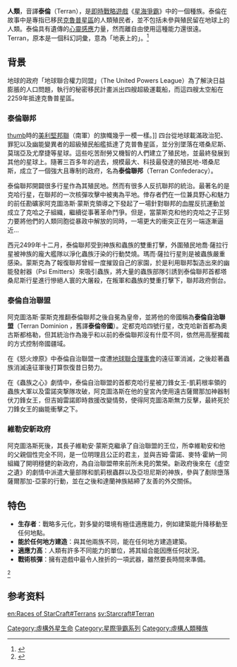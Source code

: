{{noteTA
|T=zh-cn:人族 (星际争霸); zh-hk:人類 (星海爭霸); zh-tw:人類 (星海爭霸)
|G1=Games
|G2=StarCraft
}}
'''人類'''，音譯'''泰倫'''（Terran），是[[即時戰略遊戲|即時戰略遊戲]]《[[星海爭霸|星海爭霸]]》中的一個種族。泰倫在故事中是專指已移民[[克魯普星區|克魯普星區]]的人類殖民者，並不包括未參與殖民留在地球上的人類。泰倫具有遺傳的[[心靈感應|心靈感應]]力量，然而離自由使用這種能力還很遠。Terran，原本是一個科幻詞彙，意為「地表上的」。<ref>{{Cite web |url=http://dictionary.reference.com/browse/terran |title=存档副本 |accessdate=2012-12-15 |archive-date=2016-03-05 |archive-url=https://web.archive.org/web/20160305015020/http://dictionary.reference.com/browse/terran |dead-url=no }}</ref>

== 背景 ==
地球的政府「地球聯合權力同盟」（The United Powers League）為了解決日益膨脹的人口問題，執行的秘密移民計畫派出四艘超級運載船，而這四艘太空船在2259年抵達克魯普星區。

=== 泰倫聯邦 ===
[[檔案:Confederate_Navy_Jack.svg|thumb]]時的[[美利堅邦聯|美利堅邦聯]]（南軍）的旗幟幾乎一模一樣。]]
四台從地球載滿政治犯、罪犯以及幽能變異者的超級殖民船艦抵達了克普魯星區，並分別墜落在塔桑尼斯、莫瑞亞及尤摩捷等星球。這些吃苦耐勞又機智的人們建立了殖民地，並最終發展到其他的星球上。隨著三百多年的過去，規模最大、科技最發達的殖民地-塔桑尼斯，成立了一個強大且專制的政府，名為'''泰倫聯邦'''（Terran Confederacy）。

泰倫聯邦開闢很多行星作為其殖民地。然而有很多人反抗聯邦的統治。最著名的是克哈行星，在聯邦的一次核彈攻擊中被夷為平地。倖存者們在一位兼具野心和魅力的前任勘礦家阿克圖洛斯‧蒙斯克領導之下發起了一場針對聯邦的血腥反抗運動並成立了克哈之子組織，繼續從事著革命鬥爭。但是，當蒙斯克和他的克哈之子正努力要將他們的人類同胞從暴政中解放的同時，一場更大的衝突正在另一端逐漸逼近…

西元2499年十二月，泰倫聯邦受到神族和蟲族的雙重打擊，外圍殖民地喬·薩拉行星被神族的龐大艦隊以淨化蟲族汙染的行動焚燒。瑪而·薩拉行星則是被蟲族嚴重感染。蒙斯克為了報復聯邦曾經一度摧毀自己的家園，於是利用聯邦製造出來的幽能發射器（Psi Emitters）來吸引蟲族，將大量的蟲族部隊引誘到泰倫聯邦首都塔桑尼斯行星進行慘絕人寰的大屠殺，在叛軍和蟲族的雙重打擊下，聯邦政府倒台。

=== 泰倫自治聯盟 ===
阿克圖洛斯‧蒙斯克推翻泰倫聯邦之後自冕為皇帝，並將他的帝國稱為'''泰倫自治聯盟'''（Terran Dominion ，舊譯'''泰倫帝國'''）。定都克哈四號行星，改克哈新首都為奧古斯都格勒，但其統治作為幾乎和以前的泰倫聯邦沒有什麼不同，依然用高壓獨裁的方式控制帝國疆域。

在《怒火燎原》中泰倫自治聯盟一度遭[[地球聯合理事會|地球聯合理事會]]的遠征軍消滅，之後趁著蟲族消滅遠征軍後打算恢復昔日勢力。

在《蟲族之心》劇情中，泰倫自治聯盟的首都克哈行星被刀鋒女王-凱莉根率領的蟲族大軍以及雷諾突撃隊攻破，阿克圖洛斯在他的皇宮內使用遠古薩爾那加神器制伏刀鋒女王，但吉姆雷諾即時救援改變情勢，使得阿克圖洛斯無力反擊，最終死於刀鋒女王的幽能衝擊之下。

===維勒安新政府===
阿克圖洛斯死後，其長子維勒安‧蒙斯克繼承了自治聯盟的王位，所幸維勒安和他的父親個性完全不同，是一位明理且公正的君主，並與吉姆‧雷諾、麥特‧霍納一同組織了開明穩健的新政府，為自治聯盟帶來前所未見的繁榮。新政府後來在《虛空之遺》的劇情中派遣大量部隊和凱莉根蟲群以及亞坦尼斯的神族，參與了剷除墮落薩爾那加-亞蒙的行動，並在之後和達蘭神族結締了友善的外交關係。

== 特色 ==
*'''生存者'''：戰略多元化，對多變的環境有極佳適應能力，例如建築能升降移動至任何地點。
*'''能於任何地方建造'''：與其他兩族不同，能在任何地方建造建築。
*'''適應力高'''：人類有許多不同能力的單位，將其組合能因應任何狀況。
*'''戰術核彈'''：擁有遊戲中最令人挫折的一項武器，雖然要長時間來準備。
<ref>{{Cite web |url=http://us.battle.net/sc2/en/game/race/terran/ |title=Terran - Game Guide - StarCraft II |accessdate=2014-05-02 |archive-date=2018-03-15 |archive-url=https://web.archive.org/web/20180315012012/http://us.battle.net/sc2/en/game/race/terran/ |dead-url=no }}</ref>

== 参考资料 ==
{{reflist}}

{{星際爭霸}}
{{DEFAULTSORT:Terran}}
[[Category:虛構外星生命|Category:虛構外星生命]]
[[Category:星際爭霸系列|Category:星際爭霸系列]]
[[Category:虛構人類種族|Category:虛構人類種族]]

[[en:Races_of_StarCraft#Terrans|en:Races of StarCraft#Terrans]]
[[sv:Starcraft#Terran|sv:Starcraft#Terran]]